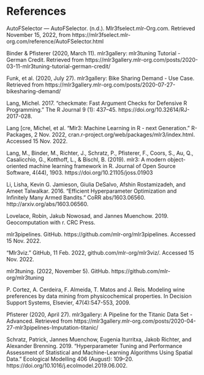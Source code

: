 # References

AutoFSelector — AutoFSelector. (n.d.). Mlr3fselect.mlr-Org.com. Retrieved November 15, 2022, from https://mlr3fselect.mlr-org.com/reference/AutoFSelector.html

Binder & Pfisterer (2020, March 11). mlr3gallery: mlr3tuning Tutorial - German Credit. Retrieved from https://mlr3gallery.mlr-org.com/posts/2020-03-11-mlr3tuning-tutorial-german-credit/

Funk, et al. (2020, July 27). mlr3gallery: Bike Sharing Demand - Use Case. Retrieved from https://mlr3gallery.mlr-org.com/posts/2020-07-27-bikesharing-demand/

Lang, Michel. 2017. “checkmate: Fast Argument Checks for Defensive R Programming.” The R Journal 9 (1): 437–45. https://doi.org/10.32614/RJ-2017-028.

Lang  [cre, Michel, et al. “Mlr3: Machine Learning in R - next Generation.” R-Packages, 2 Nov. 2022, cran.r-project.org/web/packages/mlr3/index.html. Accessed 15 Nov. 2022.

Lang, M., Binder, M., Richter, J., Schratz, P., Pfisterer, F., Coors, S., Au, Q., Casalicchio, G., Kotthoff, L., & Bischl, B. (2019). mlr3: A modern object-oriented machine learning framework in R. Journal of Open Source Software, 4(44), 1903. https://doi.org/10.21105/joss.01903

Li, Lisha, Kevin G. Jamieson, Giulia DeSalvo, Afshin Rostamizadeh, and Ameet Talwalkar. 2016. “Efficient Hyperparameter Optimization and Infinitely Many Armed Bandits.” CoRR abs/1603.06560. http://arxiv.org/abs/1603.06560.

Lovelace, Robin, Jakub Nowosad, and Jannes Muenchow. 2019. Geocomputation with r. CRC Press.

mlr3pipelines. GitHub. https://github.com/mlr-org/mlr3pipelines. Accessed 15 Nov. 2022.

“Mlr3viz.” GitHub, 11 Feb. 2022, github.com/mlr-org/mlr3viz/. Accessed 15 Nov. 2022.

mlr3tuning. (2022, November 5). GitHub. https://github.com/mlr-org/mlr3tuning

P. Cortez, A. Cerdeira, F. Almeida, T. Matos and J. Reis.
Modeling wine preferences by data mining from physicochemical properties. In Decision Support Systems, Elsevier, 47(4):547-553, 2009.

Pfisterer (2020, April 27). mlr3gallery: A Pipeline for the Titanic Data Set - Advanced. Retrieved from https://mlr3gallery.mlr-org.com/posts/2020-04-27-mlr3pipelines-Imputation-titanic/

Schratz, Patrick, Jannes Muenchow, Eugenia Iturritxa, Jakob Richter, and Alexander Brenning. 2019. “Hyperparameter Tuning and Performance Assessment of Statistical and Machine-Learning Algorithms Using Spatial Data.” Ecological Modelling 406 (August): 109–20. https://doi.org/10.1016/j.ecolmodel.2019.06.002.
